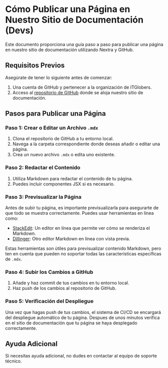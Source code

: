 # Cómo Publicar una Página en Nuestro Sitio de Documentación (Devs)

Este documento proporciona una guía paso a paso para publicar una página en nuestro sitio de documentación utilizando Nextra y GitHub.

## Requisitos Previos

Asegúrate de tener lo siguiente antes de comenzar:

1. Una cuenta de GitHub y pertenecer a la organización de ITGlobers.
2. Acceso al [repositorio de GitHub](https://github.com/ITGlobers/itglobers-doc) donde se aloja nuestro sitio de documentación.

## Pasos para Publicar una Página

### Paso 1: Crear o Editar un Archivo `.mdx`

1. Clona el repositorio de GitHub a tu entorno local.
2. Navega a la carpeta correspondiente donde deseas añadir o editar una página.
3. Crea un nuevo archivo `.mdx` o edita uno existente.

### Paso 2: Redactar el Contenido

1. Utiliza Markdown para redactar el contenido de tu página.
2. Puedes incluir componentes JSX si es necesario.

### Paso 3: Previsualizar la Página

Antes de subir tu página, es importante previsualizarla para asegurarte de que todo se muestra correctamente. Puedes usar herramientas en línea como:

- [StackEdit](https://stackedit.io/): Un editor en línea que permite ver cómo se renderiza el Markdown.
- [Dillinger](https://dillinger.io/): Otro editor Markdown en línea con vista previa.

Estas herramientas son útiles para previsualizar contenido Markdown, pero ten en cuenta que pueden no soportar todas las características específicas de `.mdx`.

### Paso 4: Subir los Cambios a GitHub

1. Añade y haz commit de tus cambios en tu entorno local.
2. Haz push de los cambios al repositorio de GitHub.

### Paso 5: Verificación del Despliegue

Una vez que hagas push de tus cambios, el sistema de CI/CD se encargará del despliegue automático de tu página. Despues de unos minutos verifica en el sitio de documentación que tu página se haya desplegado correctamente.

## Ayuda Adicional

Si necesitas ayuda adicional, no dudes en contactar al equipo de soporte técnico.
